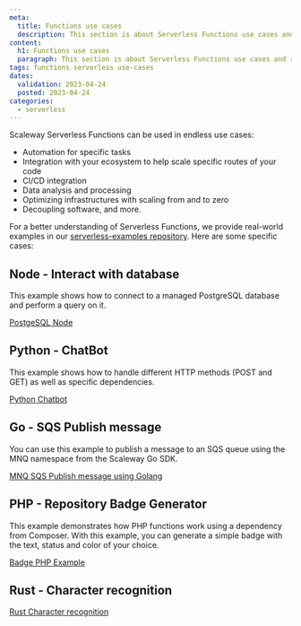 ```yaml
---
meta:
  title: Functions use cases
  description: This section is about Serverless Functions use cases and real world examples
content:
  h1: Functions use cases
  paragraph: This section is about Serverless Functions use cases and real world examples
tags: functions serverless use-cases
dates:
  validation: 2023-04-24
  posted: 2023-04-24
categories:
  - serverless
---
```


Scaleway Serverless Functions can be used in endless use cases:
* Automation for specific tasks
* Integration with your ecosystem to help scale specific routes of your code
* CI/CD integration
* Data analysis and processing
* Optimizing infrastructures with scaling from and to zero
* Decoupling software, and more.

For a better understanding of Serverless Functions, we provide real-world examples in our [serverless-examples repository](https://github.com/scaleway/serverless-examples).
Here are some specific cases:

## Node - Interact with database

This example shows how to connect to a managed PostgreSQL database and perform a query on it.

[PostgeSQL Node](https://github.com/scaleway/serverless-examples/blob/main/functions/postgre-sql-node/README.md)

## Python - ChatBot

This example shows how to handle different HTTP methods (POST and GET) as well as specific dependencies.

[Python Chatbot](https://github.com/scaleway/serverless-examples/tree/main/functions/python-chatbot/README.md)

## Go - SQS Publish message

You can use this example to publish a message to an SQS queue using the MNQ namespace from the Scaleway Go SDK.

[MNQ SQS Publish message using Golang](https://github.com/scaleway/serverless-examples/blob/main/functions/go-mnq-sqs-publish/README.md)

## PHP - Repository Badge Generator

This example demonstrates how PHP functions work using a dependency from Composer. With this example, you can generate a simple badge with the text, status and color of your choice.

[Badge PHP Example](https://github.com/scaleway/serverless-examples/blob/main/functions/badge-php/README.md)

## Rust - Character recognition

[Rust Character recognition](https://github.com/scaleway/serverless-examples/blob/main/functions/rust-mnist/README.md)